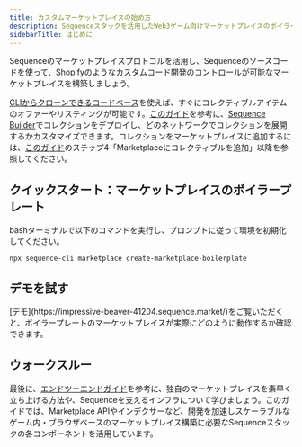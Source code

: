 ```yaml
---
title: カスタムマーケットプレイスの始め方
description: Sequenceスタックを活用したWeb3ゲーム向けマーケットプレイスのボイラープレートのクイックスタートガイド。
sidebarTitle: はじめに
---
```


Sequenceのマーケットプレイスプロトコルを活用し、Sequenceのソースコードを使って、[Shopifyのような](https://www.shopify.com/)カスタムコード開発のコントロールが可能なマーケットプレイスを構築しましょう。

[CLIからクローンできるコードベース](https://github.com/0xsequence/marketplace-boilerplate)を使えば、すぐにコレクティブルアイテムのオファーやリスティングが可能です。[このガイド](/solutions/collectibles/contracts/deploy-an-item-collection)を参考に、[Sequence Builder](https://sequence.build)でコレクションをデプロイし、どのネットワークでコレクションを展開するかカスタマイズできます。コレクションをマーケットプレイスに追加するには、[このガイド](/solutions/marketplaces/white-label-marketplace/guide)のステップ4「Marketplaceにコレクティブルを追加」以降を参照してください。

## クイックスタート：マーケットプレイスのボイラープレート
bashターミナルで以下のコマンドを実行し、プロンプトに従って環境を初期化してください。

```shell
npx sequence-cli marketplace create-marketplace-boilerplate
```

## デモを試す

<Note>
  [デモ](https://impressive-beaver-41204.sequence.market/)をご覧いただくと、ボイラープレートのマーケットプレイスが実際にどのように動作するか確認できます。
</Note>

## ウォークスルー
最後に、[エンドツーエンドガイド](/guides/custom-marketplace)を参考に、独自のマーケットプレイスを素早く立ち上げる方法や、Sequenceを支えるインフラについて学びましょう。このガイドでは、Marketplace APIやインデクサーなど、開発を加速しスケーラブルなゲーム内・ブラウザベースのマーケットプレイス構築に必要なSequenceスタックの各コンポーネントを活用しています。